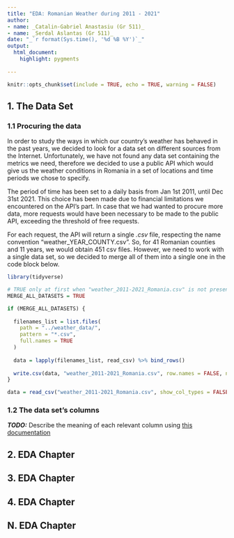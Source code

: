 ---
title: "EDA: Romanian Weather during 2011 - 2021"
author:
- name: _Catalin-Gabriel Anastasiu (Gr 511)_
- name: _Serdal Aslantas (Gr 511)_
date: "_`r format(Sys.time(), '%d %B %Y')`_"
output: 
  html_document:
    highlight: pygments
    
---

```{r setup, include = FALSE}
knitr::opts_chunk$set(include = TRUE, echo = TRUE, warning = FALSE)
```

## **1. The Data Set** 

### **1.1 Procuring the data**

In order to study the ways in which our country's weather has behaved in the
past years, we decided to look for a data set on different sources from the
Internet. Unfortunately, we have not found any data set containing the metrics
we need, therefore we decided to use a public API which would give us the
weather conditions in Romania in a set of locations and time periods we chose to
specify.

The period of time has been set to a daily basis from Jan 1st 2011, until Dec
31st 2021. This choice has been made due to financial limitations we encountered
on the API's part. In case that we had wanted to procure more data, more
requests would have been necessary to be made to the public API, exceeding the
threshold of free requests.

For each request, the API will return a single *.csv* file, respecting the name
convention "weather_YEAR_COUNTY.csv". So, for 41 Romanian counties and 11 years,
we would obtain 451 csv files. However, we need to work with a single data set,
so we decided to merge all of them into a single one in the code block below.

```{r}
library(tidyverse)

# TRUE only at first when "weather_2011-2021_Romania.csv" is not present in our project
MERGE_ALL_DATASETS = TRUE

if (MERGE_ALL_DATASETS) {
  
  filenames_list = list.files(
    path = "../weather_data/",
    pattern = "*.csv",
    full.names = TRUE
  )
  
  data = lapply(filenames_list, read_csv) %>% bind_rows()
  
  write.csv(data, "weather_2011-2021_Romania.csv", row.names = FALSE, na = "")
} 

data = read_csv("weather_2011-2021_Romania.csv", show_col_types = FALSE)
```

### **1.2 The data set's columns**

***TODO:*** Describe the meaning of each relevant column using [this documentation](https://www.visualcrossing.com/resources/documentation/weather-data/weather-data-documentation/)

## **2. EDA Chapter**


## **3. EDA Chapter **


## **4. EDA Chapter **


## **N. EDA Chapter **

